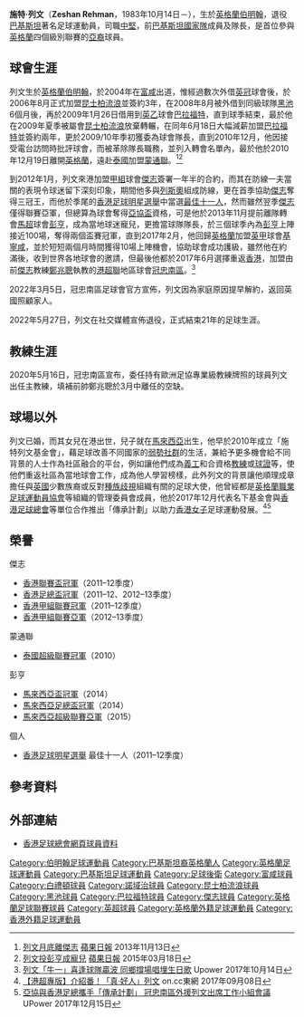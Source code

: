 {{noteTA|G1=Football|G2=EPL|G3=FAcup
|T=zh-hans:泽施·雷赫曼;zh-hk:施特·列文;zh-tw:澤施·雷赫曼;
|1=zh-hans:泽施·雷赫曼;zh-hk:施特·列文;zh-tw:澤施·雷赫曼;
|2=zh-hans:雷赫曼;zh-hk:列文;zh-tw:雷赫曼;
}}
{{Infobox football biography
| name           = 列文 <br> Zeshan Rehman
| image          = Zesh Rehman York City v. Bradford City 1.png
| fullname       = Zeshan Rehman
| nickname       = 烈人
| birth_date     = {{birth date and age|1983|10|14}}
| birth_place    = [[英格蘭|英格蘭]]，[[伯明翰|伯明翰]]
| height         = {{height|m=1.88}}
| position       = [[中堅|中堅]]
| currentclub    = 
| clubnumber     = 
| youthyears1    = 1995–2004
| youthclubs1    = [[富咸足球會|富咸]]
| years1 = 2004–2006
| clubs1 = [[富咸足球會|富咸]]
| caps1  = 30
| goals1 = 1
| years2 = 2003–2004
| clubs2 = → [[白禮頓足球會|白禮頓]]
| caps2  = 13
| goals2 = 2
| years3 = 2006
| clubs3 = → [[諾域治城足球會|諾域治]]
| caps3  = 5
| goals3 = 0
| years4 = 2006–2009
| clubs4 = [[昆士柏流浪足球會|昆士柏流浪]]
| caps4  = 50
| goals4 = 0
| years5 = 2007
| clubs5 = → [[白禮頓足球會|白禮頓]]
| caps5  = 8
| goals5 = 0
| years6 = 2008
| clubs6 = → [[黑池足球會|黑池]]
| caps6  = 4
| goals6 = 0
| years7 = 2009
| clubs7 = → [[布拉德福德城足球俱樂部|巴拉福特]]
| caps7  = 17
| goals7 = 0
| years8 = 2009–2010
| clubs8 = [[布拉德福德城足球俱樂部|巴拉福特]]
| caps8  = 54
| goals8 = 2
| years9 = 2011
| clubs9 = [[蒙通聯足球會|蒙通聯]]
| caps9  = 34
| goals9 = 1
| years10 = 2012–2013
| clubs10 = [[傑志體育會|傑志]]
| caps10  = 64
| goals10 = 2
| years11 = 2014–2016
| clubs11 = [[彭亨足球會|彭亨]]
| caps11  = 94
| goals11 = 13
| years12 = 2017
| clubs12 = [[基寧咸足球會|基寧咸]]
| caps12  = 10
| goals12 = 1
| years13 = 2017–2022
| clubs13 = [[南區足球會|冠忠南區]]
| caps13  = 99
| goals13 = 0
| nationalyears1 = 
| nationalteam1  = [[英格蘭18歲以下足球代表隊|英格蘭U18]]
| nationalcaps1  = 
| nationalgoals1 = 
| nationalyears2 = 
| nationalteam2  = [[英格蘭19歲以下足球代表隊|英格蘭U19]]
| nationalcaps2  = 
| nationalgoals2 =
| nationalyears3 = 2003
| nationalteam3  = [[英格蘭20歲以下足球代表隊|英格蘭U20]]
| nationalcaps3  = 
| nationalgoals3 =
| nationalyears4 = 2005–
| nationalteam4  = [[巴基斯坦國家足球隊|巴基斯坦]]
| nationalcaps4  = 22
| nationalgoals4 = 1
| manageryears1  = 2020–2022
| managerclubs1  = [[南區足球會|冠忠南區]]（主教練）
| pcupdate = 2012年1月11日 (三) 04:30 (UTC)
| ntupdate = 2012年1月11日 (三) 04:30 (UTC)
}}

'''施特·列文'''（'''Zeshan Rehman'''，1983年10月14日－），生於[[英格蘭|英格蘭]][[伯明翰|伯明翰]]，退役[[巴基斯坦|巴基斯坦]]著名足球運動員，司職[[中堅|中堅]]，前[[巴基斯坦國家足球隊|巴基斯坦國家隊]]成員及隊長，是首位參與[[英格蘭|英格蘭]]四個級別聯賽的[[亞裔|亞裔]]球員。

==球會生涯==
列文生於[[英格蘭|英格蘭]][[伯明翰|伯明翰]]，於2004年在[[富咸足球會|富咸]]出道，惟經過數次外借[[英冠|英冠]]球會後，於2006年8月正式加盟[[昆士柏流浪足球會|昆士柏流浪]]並簽約3年，在2008年8月被外借到同級球隊[[黑池足球會|黑池]]6個月後，再於2009年1月26日借用到[[英乙|英乙]]球會[[布拉德福德城足球俱樂部|巴拉福特]]，直到球季結束，最於他在2009年夏季被屬會[[昆士柏流浪足球會|昆士柏流浪]]放棄轉輾，在同年6月18日大幅減薪加盟[[布拉德福德城足球俱樂部|巴拉福特]]並簽約兩年，更於2009/10年季初獲委為球會隊長，直到2010年12月，他因接受電台訪問時批評球會，而被革除隊長職務，並列入轉會名單內，最於他於2010年12月19日離開[[英格蘭|英格蘭]]，遠赴[[泰國|泰國]]加盟[[蒙通聯足球會|蒙通聯]]。<ref>[http://hk.apple.nextmedia.com/sports/art/20131113/18505164 列文月底離傑志] {{Wayback|url=http://hk.apple.nextmedia.com/sports/art/20131113/18505164 |date=20171014233638 }} [[蘋果日報|蘋果日報]] 2013年11月13日</ref><ref>[http://hk.apple.nextmedia.com/sports/art/20150318/19080342 列文投彭亨成寵兒] {{Wayback|url=http://hk.apple.nextmedia.com/sports/art/20150318/19080342 |date=20171014233540 }} [[蘋果日報|蘋果日報]] 2015年03月18日</ref>

到2012年1月，列文來港加盟[[香港甲組足球聯賽|甲組]]球會[[傑志體育會|傑志]]簽署一年半的合約，而其在防線一夫當關的表現令球迷留下深刻印象，期間他多與[[費蘭度·列斯奧|列斯奧]]組成防線，更在首季協助[[傑志體育會|傑志]]奪得三冠王，而他於季尾的[[香港足球明星選舉|香港足球明星選舉]]中當選[[香港足球明星選舉|最佳十一人]]，然而雖然翌季[[傑志體育會|傑志]]僅得聯賽亞軍，但總算為球會奪得[[亞協盃|亞協盃]]資格，可是他於2013年11月提前離隊轉會[[馬來西亞足球超級聯賽|馬超]]球會[[彭亨足球會|彭亨]]，成為當地球迷寵兒，更擔當球隊隊長，於三個球季內為[[彭亨足球會|彭亨]]上陣接近100場，奪得兩個盃賽冠軍，直到2017年2月，他回歸[[英格蘭|英格蘭]]加盟[[英格蘭足球甲級聯賽|英甲]]球會[[基寧咸足球會|基寧咸]]，並於短短兩個月時間獲得10場上陣機會，協助球會成功護級，雖然他在約滿後，收到世界各地球會的邀請，但最後他都於2017年6月選擇重返[[香港|香港]]，加盟由前[[傑志體育會|傑志]]教練[[鄭兆聰|鄭兆聰]]執教的[[港超聯|港超聯]]地區球會[[南區足球會|冠忠南區]]。<ref>[https://www.upower.com.hk/article/113615-%E5%88%97%E6%96%87%E3%80%8C%E7%89%9B%E4%B8%80%E3%80%8D%E5%96%9C%E9%80%A2%E7%90%83%E9%9A%8A%E8%B4%8F%E6%B3%A2-%E5%90%8C%E9%84%89%E6%92%90%E5%A0%B4%E5%94%B1%E5%9F%8B%E7%94%9F%E6%97%A5%E6%AD%8C 列文「牛一」喜逢球隊贏波 同鄉撐場唱埋生日歌] {{Wayback|url=https://www.upower.com.hk/article/113615-%E5%88%97%E6%96%87%E3%80%8C%E7%89%9B%E4%B8%80%E3%80%8D%E5%96%9C%E9%80%A2%E7%90%83%E9%9A%8A%E8%B4%8F%E6%B3%A2-%E5%90%8C%E9%84%89%E6%92%90%E5%A0%B4%E5%94%B1%E5%9F%8B%E7%94%9F%E6%97%A5%E6%AD%8C |date=20180623010200 }} Upower 2017年10月14日</ref>

2022年3月5日，冠忠南區足球會官方宣佈，列文因為家庭原因提早解約，返回英國照顧家人。

2022年5月27日，列文在社交媒體宣佈退役，正式結束21年的足球生涯。

==教練生涯==
2020年5月16日，冠忠南區宣布，委任持有歐洲足協專業級教練牌照的球員列文出任主教練，填補前帥鄭兆聰於3月中離任的空缺。

==球場以外==
列文已婚，而其女兒在港出世，兒子就在[[馬來西亞|馬來西亞]]出生，他早於2010年成立「施特列文基金會」，藉足球改善不同國家的[[弱勢社群|弱勢社群]]的生活，兼給予更多機會給不同背景的人士作為社區融合的平台，例如讓他們成為[[義工|義工]]和合資格[[教練|教練]]或[[球證|球證]]等，使他們重返社區為當地球會工作，成為他人學習榜樣，此外列文的背景讓他順理成章擔任與[[英國|英國]]少數族裔或反對[[種族歧視|種族歧視]]組織有關的足球大使，他曾經都是[[英格蘭職業足球運動員協會|英格蘭職業足球運動員協會]]等組織的管理委員會成員，他於2017年12月代表名下基金會與[[香港足球總會|香港足球總會]]等單位合作推出「傳承計劃」以助力[[香港|香港]][[女子|女子]]足球運動發展。<ref>[http://hk.on.cc/hk/bkn/cnt/sport/20170908/bkn-20170908003056208-0908_00882_001.html 【港超專版】介紹番！「真‧好人」列文] {{Wayback|url=http://hk.on.cc/hk/bkn/cnt/sport/20170908/bkn-20170908003056208-0908_00882_001.html |date=20180622193226 }} on.cc東網 2017年09月08日</ref><ref>[https://www.upower.com.hk/article/136520-%E4%BA%9E%E5%8D%94%E8%88%87%E9%A6%99%E6%B8%AF%E8%B6%B3%E7%B8%BD%E6%94%9C%E6%89%8B%E3%80%8C%E5%82%B3%E6%89%BF%E8%A8%88%E5%8A%83%E3%80%8D-%E5%86%A0%E5%BF%A0%E5%8D%97%E5%8D%80%E5%A4%96%E6%8F%B4%E5%88%97 亞協與香港足總攜手「傳承計劃」 冠忠南區外援列文出席工作小組會議] {{Wayback|url=https://www.upower.com.hk/article/136520-%E4%BA%9E%E5%8D%94%E8%88%87%E9%A6%99%E6%B8%AF%E8%B6%B3%E7%B8%BD%E6%94%9C%E6%89%8B%E3%80%8C%E5%82%B3%E6%89%BF%E8%A8%88%E5%8A%83%E3%80%8D-%E5%86%A0%E5%BF%A0%E5%8D%97%E5%8D%80%E5%A4%96%E6%8F%B4%E5%88%97 |date=20180623010208 }} UPower 2017年12月15日</ref>

==榮譽==
;傑志
* [[2011–12年香港聯賽盃|香港聯賽盃冠軍]]（2011–12季度）
* [[2011–12年香港足總盃|香港足總盃冠軍]]（2011–12、2012–13季度）
* [[香港甲組足球聯賽|香港甲組聯賽冠軍]]（2011–12季度）
* [[香港甲組足球聯賽|香港甲組聯賽亞軍]]（2012–13季度）
;蒙通聯
* [[泰國超級足球聯賽|泰國超級聯賽冠軍]]（2010）
;彭亨
* [[馬來西亞盃|馬來西亞盃冠軍]]（2014）
* [[馬來西亞足總盃|馬來西亞足總盃冠軍]]（2014）
* [[馬來西亞超級足球聯賽|馬來西亞超級聯賽亞軍]]（2015）
;個人
* [[香港足球明星選舉|香港足球明星選舉]] 最佳十一人（2011–12季度）

==參考資料==
{{reflist}}

==外部連結==
* [https://www.hkfa.com/ch/club/50/detail?player=11599 香港足球總會網頁球員資料] {{Wayback|url=https://www.hkfa.com/ch/club/50/detail?player=11599 |date=20210128210637 }}

{{南區球員名單}}
{{DEFAULTSORT:Rehman, Zesh}}
[[Category:伯明翰足球運動員|Category:伯明翰足球運動員]]
[[Category:巴基斯坦裔英格蘭人|Category:巴基斯坦裔英格蘭人]]
[[Category:英格蘭足球運動員|Category:英格蘭足球運動員]]
[[Category:巴基斯坦足球運動員|Category:巴基斯坦足球運動員]]
[[Category:足球後衛|Category:足球後衛]]
[[Category:富咸球員|Category:富咸球員]]
[[Category:白禮頓球員|Category:白禮頓球員]]
[[Category:諾域治球員|Category:諾域治球員]]
[[Category:昆士柏流浪球員|Category:昆士柏流浪球員]]
[[Category:黑池球員|Category:黑池球員]]
[[Category:巴拉福特球員|Category:巴拉福特球員]]
[[Category:傑志球員|Category:傑志球員]]
[[Category:英格蘭足球聯賽球員|Category:英格蘭足球聯賽球員]]
[[Category:英超球員|Category:英超球員]]
[[Category:英格蘭外籍足球運動員|Category:英格蘭外籍足球運動員]]
[[Category:香港外籍足球運動員|Category:香港外籍足球運動員]]